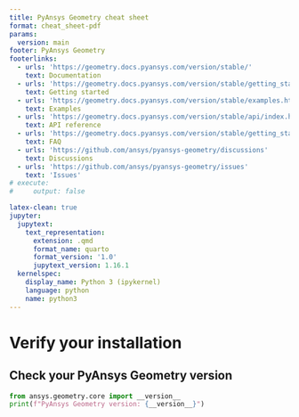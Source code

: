 ```yaml
---
title: PyAnsys Geometry cheat sheet
format: cheat_sheet-pdf
params:
  version: main
footer: PyAnsys Geometry
footerlinks:
  - urls: 'https://geometry.docs.pyansys.com/version/stable/'
    text: Documentation
  - urls: 'https://geometry.docs.pyansys.com/version/stable/getting_started/index.html'
    text: Getting started
  - urls: 'https://geometry.docs.pyansys.com/version/stable/examples.html'
    text: Examples
  - urls: 'https://geometry.docs.pyansys.com/version/stable/api/index.html'
    text: API reference
  - urls: 'https://geometry.docs.pyansys.com/version/stable/getting_started/faq.html'
    text: FAQ
  - urls: 'https://github.com/ansys/pyansys-geometry/discussions'
    text: Discussions
  - urls: 'https://github.com/ansys/pyansys-geometry/issues'
    text: 'Issues'
# execute:
#     output: false

latex-clean: true
jupyter:
  jupytext:
    text_representation:
      extension: .qmd
      format_name: quarto
      format_version: '1.0'
      jupytext_version: 1.16.1
  kernelspec:
    display_name: Python 3 (ipykernel)
    language: python
    name: python3
---
```


# Verify your installation

## Check your PyAnsys Geometry version
```python
from ansys.geometry.core import __version__
print(f"PyAnsys Geometry version: {__version__}")
```
